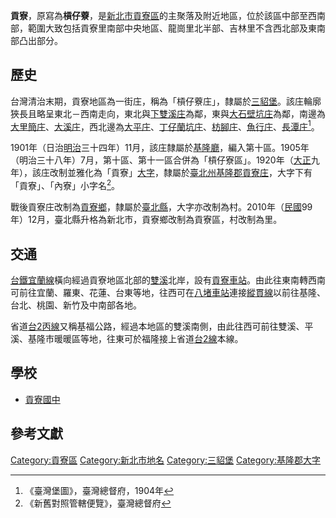 {{noteTA
|1 = zh-cn:庄; zh-hk:庄; zh-tw:庄;
}}
'''貢寮'''，原寫為'''槓仔藔'''，是[[新北市|新北市]][[貢寮區|貢寮區]]的主聚落及附近地區，位於該區中部至西南部，範圍大致包括貢寮里南部中央地區、龍崗里北半部、吉林里不含西北部及東南部凸出部分。

==歷史==
台灣清治末期，貢寮地區為一街庄，稱為「槓仔藔庄」，隸屬於[[三貂堡|三貂堡]]。該庄輪廓狹長且略呈東北－西南走向，東北與[[下雙溪_(新北市)|下雙溪庄]]為鄰，東與[[大石壁坑庄|大石壁坑庄]]為鄰，南邊為[[大里簡庄|大里簡庄]]、[[大溪_(宜蘭縣)|大溪庄]]，西北邊為[[大平_(新北市)|大平庄]]、[[丁仔蘭坑庄|丁仔蘭坑庄]]、[[枋腳庄|枋腳庄]]、[[魚行庄|魚行庄]]、[[長潭庄|長潭庄]]<ref>《臺灣堡圖》，臺灣總督府，1904年</ref>。

1901年（日治[[明治|明治]]三十四年）11月，該庄隸屬於[[基隆廳|基隆廳]]，編入第十區。1905年（明治三十八年）7月，第十區、第十一區合併為「槓仔寮區」。1920年（[[大正|大正]]九年），該庄改制並雅化為「貢寮」[[大字|大字]]，隸屬於[[臺北州|臺北州]][[基隆郡|基隆郡]][[貢寮庄|貢寮庄]]，大字下有「貢寮」、「內寮」小字名<ref>《新舊對照管轄便覽》，臺灣總督府</ref>。

戰後貢寮庄改制為[[貢寮鄉|貢寮鄉]]，隸屬於[[臺北縣|臺北縣]]，大字亦改制為村。2010年（[[中華民國|民國]]99年）12月，臺北縣升格為新北市，貢寮鄉改制為貢寮區，村改制為里。

==交通==
[[台鐵|台鐵]][[宜蘭線|宜蘭線]]橫向經過貢寮地區北部的[[雙溪_(新北市)|雙溪]]北岸，設有[[貢寮車站|貢寮車站]]。由此往東南轉西南可前往宜蘭、羅東、花蓮、台東等地，往西可在[[八堵車站|八堵車站]]連接[[縱貫線_(北段)|縱貫線]]以前往基隆、台北、桃園、新竹及中南部各地。

省道[[台2丙線|台2丙線]]又稱基福公路，經過本地區的雙溪南側，由此往西可前往雙溪、平溪、基隆市暖暖區等地，往東可於福隆接上省道[[台2線|台2線]]本線。

==學校==
*[[貢寮國中|貢寮國中]]

==參考文獻==
{{reflist}}

{{基隆郡}}

[[Category:貢寮區|Category:貢寮區]]
[[Category:新北市地名|Category:新北市地名]]
[[Category:三貂堡|Category:三貂堡]]
[[Category:基隆郡大字|Category:基隆郡大字]]